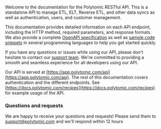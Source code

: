Welcome to the documentation for the Polytomic RESTful API. This is a standalone API to manage ETL, ELT, Reverse ETL, and other data syncs as well as authentication, users, and customer management.

This documentation provides detailed information on each API endpoint, including the HTTP method, required parameters, and response formats. We also provide a complete [OpenAPI specification](https://app.polytomic.com/docs/2022-12-12/openapi.json) as well as [sample code snippets](https://docs.polytomic.com/recipes) in several programming languages to help you get started quickly.

If you have any questions or issues while using our API, please don't hesitate to contact our [support team](mailto:support@polytomic.com). We're committed to providing a smooth and seamless experience for all developers using our API.

Our API is served at [https://app.polytomic.com/api](https://app.polytomic.com/api). The rest of this documentation covers authentication and the different endpoints. See [https://docs.polytomic.com/recipes](https://docs.polytomic.com/recipes) for example usage of the API.

### Questions and requests

We are happy to receive your questions and requests! Please send them to [support@polytomic.com](mailto:support@polytomic.com) and we'll respond within 12 hours
